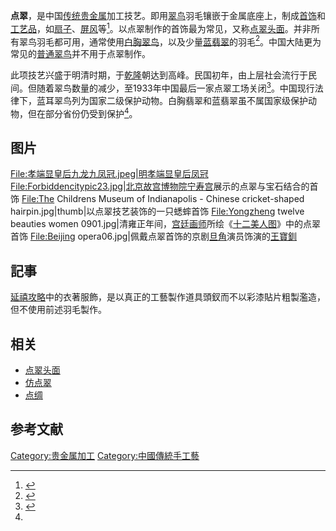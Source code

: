 '''点翠'''，是中国[[传统|传统]][[贵金属|贵金属]]加工技艺。即用[[翠鸟|翠鸟]]羽毛镶嵌于金属底座上，制成[[首饰|首饰]]和[[工艺品|工艺品]]，如[[扇子|扇子]]、[[屏风|屏风]]等<ref>{{Cite web |url=http://cul.china.com.cn/2014-02/07/content_6651378.htm |title=点翠 失传的中国传统工艺 |accessdate=2016-03-29 |author=责任编辑: 王琳雁 |date=2014-02-07 |work= |publisher=中国网，来源：视觉动物 |language=Zh-hans |archive-url=https://web.archive.org/web/20150325143525/http://cul.china.com.cn/2014-02/07/content_6651378.htm |archive-date=2015-03-25 |dead-url=yes }}</ref>。以点翠制作的首饰最为常见，又称[[点翠头面|点翠头面]]。并非所有翠鸟羽毛都可用，通常使用[[白胸翠鸟|白胸翠鸟]]，以及少量[[蓝翡翠|蓝翡翠]]的羽毛<ref name="a1">{{Cite web |url=http://news.163.com/15/0425/02/AO0V68PQ00014Q4P.html |title=点翠遭围攻：要艺术传承还是动物保护(组图) |accessdate=2016-03-28 |author= |date=2015-04-25 |work= |publisher=网易，来源：潇湘晨报 |language=Zh-hans }}{{Dead link|date=2020年1月 |bot=InternetArchiveBot |fix-attempted=yes }}</ref>。中国大陆更为常见的[[普通翠鸟|普通翠鸟]]并不用于点翠制作。

此项技艺兴盛于明清时期，于[[乾隆|乾隆]]朝达到高峰。民国初年，由上层社会流行于民间。但随着翠鸟数量的减少，至1933年中国最后一家点翠工场关闭<ref>{{Cite web |url=http://gd.people.com.cn/n/2014/0328/c123932-20880585.html |title=传统工艺点翠：残忍的华美（图）|accessdate=2016-03-28 |author=作者：田燕，责编：钟哲、冯芸清|date=2014-03-28 |work= |publisher=人民网，来源：新华日报|language=Zh-hans }}</ref>。中国现行法律下，蓝耳翠鸟列为国家二级保护动物。白胸翡翠和蓝翡翠虽不属国家级保护动物，但在部分省份仍受到保护<ref name="a1"/>。

== 图片 ==
<gallery widths=260px  heights=200px>
File:孝端显皇后九龙九凤冠.jpeg|明[[孝端显皇后|孝端显皇后]][[凤冠_(定陵)|凤冠]]
File:Forbiddencitypic23.jpg|[[北京故宫博物院|北京故宫博物院]][[宁寿宫|宁寿宫]]展示的点翠与宝石结合的首饰
File:The Childrens Museum of Indianapolis - Chinese cricket-shaped hairpin.jpg|thumb|以点翠技艺装饰的一只蟋蟀首饰
File:Yongzheng twelve beauties women 0901.jpg|清雍正年间，[[宫廷画师|宫廷画师]]所绘《[[雍正十二美人图|十二美人图]]》中的点翠首饰
File:Beijing opera06.jpg|佩戴点翠首饰的京剧[[旦角|旦角]]演员饰演的[[王寶釧|王寶釧]]
</gallery>
== 記事 ==
[[延禧攻略|延禧攻略]]中的衣著服飾，是以真正的工藝製作道具頭釵而不以彩漆貼片粗製濫造，但不使用前述羽毛製作。

== 相关 ==

*[[点翠头面|点翠头面]]
*[[仿点翠|仿点翠]]
*[[点绸|点绸]]

== 参考文献 ==
{{Reflist|30em}}

[[Category:贵金属加工|Category:贵金属加工]]
[[Category:中國傳統手工藝|Category:中國傳統手工藝]]